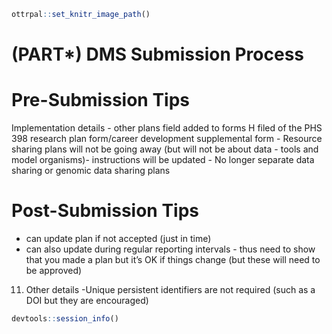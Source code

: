 
```r
ottrpal::set_knitr_image_path()
```


# (PART\*) DMS Submission Process {-}

# Pre-Submission Tips

 Implementation details
- other plans field added to forms H filed of the PHS 398 research plan form/career development supplemental form
- Resource sharing plans will not be going away (but will not be about data - tools and model organisms)- instructions will be updated
- No longer separate data sharing or genomic data sharing plans


# Post-Submission Tips


- can update plan if not accepted (just in time)
- can also update during regular reporting intervals - thus need to show that you made a plan but it's OK if things change (but these will need to be approved)
    
 11. Other details
 -Unique persistent identifiers are not required (such as a DOI but they are encouraged)
  
  

 




```r
devtools::session_info()
```

